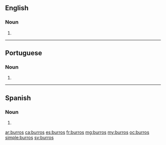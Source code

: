 ==English==

===Noun===
{{head|en|plural}}

# {{plural of|burro|lang=en|nocat=1}}

----

==Portuguese==

===Noun===
{{head|pt|plural}} {{m}}

# {{plural of|burro|lang=pt|nocat=1}}

----

==Spanish==

===Noun===
{{head|es|noun form|g=m-p}}

# {{plural of|nocat=1|burro|lang=es}}

[[ar:burros]]
[[ca:burros]]
[[es:burros]]
[[fr:burros]]
[[mg:burros]]
[[my:burros]]
[[oc:burros]]
[[simple:burros]]
[[sv:burros]]